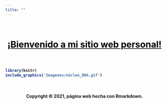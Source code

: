 ```yaml
---
title: ""
---
```


<br>

<center><h1><strong><u><font color="black">¡Bienvenido a mi sitio web personal!</font></u><strong></p></h1></center>

<br>

<!-- la imagen la saque de esta página de gifs muy bonitos!!!!: https://www.amoebasisters.com/ -->
```r

library(knitr)
include_graphics('Imagenes/núcleo_DNA.gif')
```

<br>

<H4 align="center"> Copyright &copy; 2021, página web hecha con Rmarkdown. </H4>
